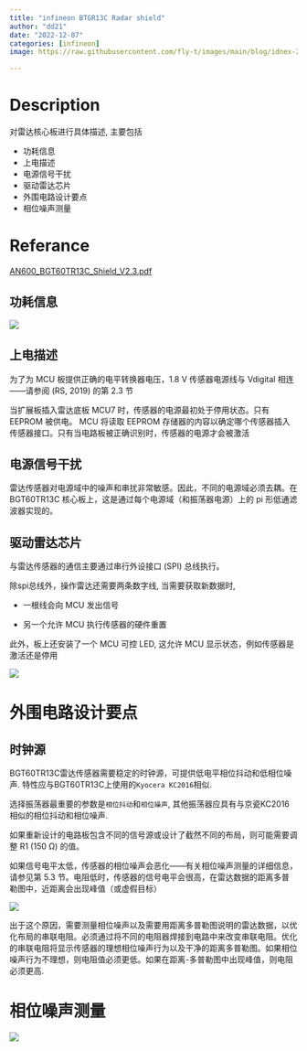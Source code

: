 ```yaml
---
title: "infineon BTGR13C Radar shield" 
author: "dd21"
date: "2022-12-07" 
categories: [infineon]
image: https://raw.githubusercontent.com/fly-t/images/main/blog/idnex-2022-12-07-14-37-37.png

---
```



# Description

对雷达核心板进行具体描述, 主要包括
 
- 功耗信息
- 上电描述
- 电源信号干扰
- 驱动雷达芯片
- 外围电路设计要点
- 相位噪声测量

# Referance
[AN600_BGT60TR13C_Shield_V2.3.pdf](AN600_BGT60TR13C_Shield_V2.3.pdf)

## 功耗信息

![](https://raw.githubusercontent.com/fly-t/images/main/blog/idnex-2022-12-07-14-50-30.png)


## 上电描述

为了为 MCU 板提供正确的电平转换器电压，1.8 V 传感器电源线与 Vdigital 相连——请参阅 (RS, 2019) 的第 2.3 节

当扩展板插入雷达底板 MCU7 时，传感器的电源最初处于停用状态。只有 EEPROM 被供电。 MCU 将读取 EEPROM 存储器的内容以确定哪个传感器插入传感器接口。只有当电路板被正确识别时，传感器的电源才会被激活


## 电源信号干扰

雷达传感器对电源域中的噪声和串扰非常敏感。因此，不同的电源域必须去耦。在 BGT60TR13C 核心板上，这是通过每个电源域（和振荡器电源）上的 pi 形低通滤波器实现的。


## 驱动雷达芯片

与雷达传感器的通信主要通过串行外设接口 (SPI) 总线执行。

除spi总线外，操作雷达还需要两条数字线, 当需要获取新数据时,

  - 一根线会向 MCU 发出信号
 
  - 另一个允许 MCU 执行传感器的硬件重置
  
  此外，板上还安装了一个 MCU 可控 LED, 这允许 MCU 显示状态，例如传感器是激活还是停用


![](https://raw.githubusercontent.com/fly-t/images/main/blog/idnex-2022-12-07-14-51-16.png)


# 外围电路设计要点

## 时钟源

BGT60TR13C雷达传感器需要稳定的时钟源，可提供低电平相位抖动和低相位噪声.  特性应与BGT60TR13C上使用的`Kyocera KC2016`相似.

选择振荡器最重要的参数是`相位抖动`和`相位噪声`, 其他振荡器应具有与京瓷KC2016相似的相位抖动和相位噪声.



::: {.callout-important}
如果重新设计的电路板包含不同的信号源或设计了截然不同的布局，则可能需要调整 R1 (150 Ω) 的值。
:::

如果信号电平太低，传感器的相位噪声会恶化——有关相位噪声测量的详细信息，请参见第 5.3 节。电阻低时，传感器的信号电平会很高，在雷达数据的距离多普勒图中，近距离会出现峰值（或虚假目标）

![](https://raw.githubusercontent.com/fly-t/images/main/blog/idnex-2022-12-07-15-34-30.png)

出于这个原因，需要测量相位噪声以及需要用距离多普勒图说明的雷达数据，以优化布局的串联电阻。必须通过将不同的电阻器焊接到电路中来改变串联电阻。优化的串联电阻将显示传感器的理想相位噪声行为以及干净的距离多普勒图。如果相位噪声行为不理想，则电阻值必须更低。如果在距离-多普勒图中出现峰值，则电阻必须更高.

# 相位噪声测量

![](https://raw.githubusercontent.com/fly-t/images/main/blog/idnex-2022-12-07-15-42-30.png)






